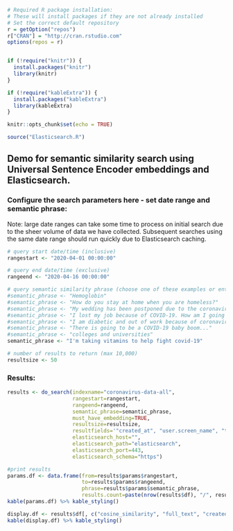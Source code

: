 ```r
# Required R package installation:
# These will install packages if they are not already installed
# Set the correct default repository
r = getOption("repos")
r["CRAN"] = "http://cran.rstudio.com"
options(repos = r)


if (!require("knitr")) {
  install.packages("knitr")
  library(knitr)
}

if (!require("kableExtra")) {
  install.packages("kableExtra")
  library(kableExtra)
}

knitr::opts_chunk$set(echo = TRUE)

source("Elasticsearch.R")
```

## Demo for semantic similarity search using Universal Sentence Encoder embeddings and Elasticsearch.

### Configure the search parameters here - set date range and semantic phrase:

Note: large date ranges can take some time to process on initial search due to the sheer volume of data we have collected. Subsequent searches using the same date range should run quickly due to Elasticsearch caching.

```r
# query start date/time (inclusive)
rangestart <- "2020-04-01 00:00:00"

# query end date/time (exclusive)
rangeend <- "2020-04-16 00:00:00"

# query semantic similarity phrase (choose one of these examples or enter your own)
#semantic_phrase <- "Hemoglobin"
#semantic_phrase <- "How do you stay at home when you are homeless?"
#semantic_phrase <- "My wedding has been postponed due to the coronavirus."
#semantic_phrase <- "I lost my job because of COVID-19. How am I going to be able to make rent?"
#semantic_phrase <- "I am diabetic and out of work because of coronavirus. I am worried I won't be able to get insulin without insurance."
#semantic_phrase <- "There is going to be a COVID-19 baby boom..."
#semantic_phrase <- "colleges and universities"
semantic_phrase <- "I'm taking vitamins to help fight covid-19"

# number of results to return (max 10,000)
resultsize <- 50
```

### Results:

```r
results <- do_search(indexname="coronavirus-data-all", 
                     rangestart=rangestart,
                     rangeend=rangeend,
                     semantic_phrase=semantic_phrase,
                     must_have_embedding=TRUE,
                     resultsize=resultsize,
                     resultfields='"created_at", "user.screen_name", "text", "full_text", "extended_tweet.full_text"',
                     elasticsearch_host="",
                     elasticsearch_path="elasticsearch",
                     elasticsearch_port=443,
                     elasticsearch_schema="https")

#print results
params.df <- data.frame(from=results$params$rangestart, 
                        to=results$params$rangeend, 
                        phrase=results$params$semantic_phrase,
                        results.count=paste(nrow(results$df), "/", results$total))
kable(params.df) %>% kable_styling()

display.df <- results$df[, c("cosine_similarity", "full_text", "created_at", "user_screen_name")]
kable(display.df) %>% kable_styling()
```